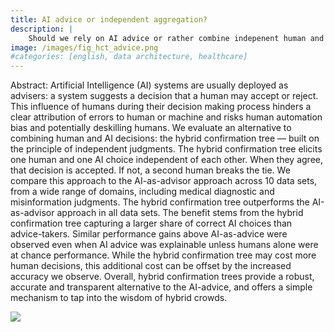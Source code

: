 ```yaml
---
title: AI advice or independent aggregation?
description: |
    Should we rely on AI advice or rather combine indepenent human and AI decisions?
image: /images/fig_hct_advice.png
#categories: [english, data architecture, healthcare]
---
```


Abstract: Artificial Intelligence (AI) systems are usually deployed as advisers: a system suggests a decision that a human may accept or reject. This influence of humans during their decision making process hinders a clear attribution of errors to human or machine and risks human automation bias and potentially deskilling humans. We evaluate an alternative to combining human and AI decisions: the hybrid confirmation tree --- built on the principle of independent judgments. The hybrid confirmation tree elicits one human and one AI choice independent of each other. When they agree, that decision is accepted. If not, a second human breaks the tie. We compare this approach to the AI-as-advisor approach across 10 data sets, from a wide range of domains, including medical diagnostic and misinformation judgments. The hybrid confirmation tree outperforms the AI-as-advisor approach in all data sets. The benefit stems from the hybrid confirmation tree capturing a larger share of correct AI choices than advice-takers. Similar performance gains above AI-as-advice were observed even when AI advice was explainable unless humans alone were at chance performance. While the hybrid confirmation tree may cost more human decisions, this additional cost can be offset by the increased accuracy we observe. Overall, hybrid confirmation trees provide a robust, accurate and transparent alternative to the AI-advice, and offers a simple mechanism to tap into the wisdom of hybrid crowds.

![](/images/fig_hct_advice.png)
